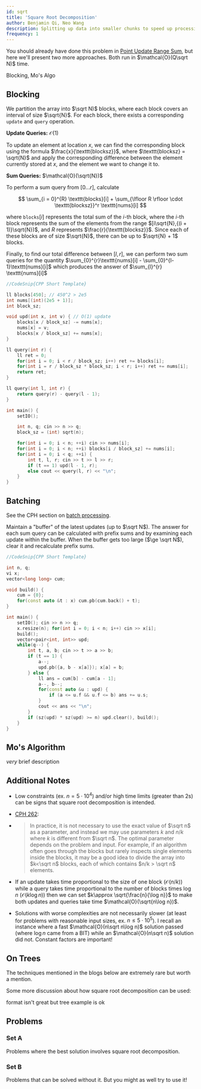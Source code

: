 ```yaml
---
id: sqrt
title: 'Square Root Decomposition'
author: Benjamin Qi, Neo Wang
description: Splitting up data into smaller chunks to speed up processing.
frequency: 1
---
```


<FocusProblem problem="sam" />

You should already have done this problem in
[Point Update Range Sum](/gold/PURS), but here we'll present two more
approaches. Both run in $\mathcal{O}(Q\sqrt N)$ time.

<Resources>
	<Resource source="CPH" title="27 - Square Root Algorithms" starred />
	<Resource
		source="CF"
		title="Applications of Square Root Decomposition"
		url="https://codeforces.com/blog/entry/83248"
		starred
	>
		Blocking, Mo's Algo
	</Resource>
</Resources>

## Blocking

<!-- partitioning into sqrt blocks (each block can have some sort of data structure ...)
 -->

We partition the array into $\sqrt N)$ blocks, where each block covers an
interval of size $\sqrt{N}$. For each block, there exists a corresponding
`update` and `query` operation.

**Update Queries:** $\mathcal{O}(1)$

To update an element at location $x$, we can find the corresponding block using
the formula $\frac{x}{\texttt{blocksz}}$, where $\texttt{blocksz} = \sqrt{N}$ and apply the corresponding difference
between the element currently stored at $x$, and the element we want to change
it to.

**Sum Queries:** $\mathcal{O}(\sqrt{N})$

To perform a sum query from $[0\ldots r]$, calculate

$$
\sum_{i = 0}^{R} \texttt{blocks}[i] + \sum_{\lfloor R \rfloor \cdot \texttt{blocksz}}^r \texttt{nums}[i]
$$

where $\texttt{blocks}[i]$ represents the total sum of the $i$-th block, where the $i$-th block represents the sum of the elements from the range $[i\sqrt{N},{(i + 1)}\sqrt{N})$, and $R$
represents $\frac{r}{\texttt{blocksz}}$. Since each of these blocks are of size
$\sqrt{N}$, there can be up to $\sqrt{N} + 1$ blocks.

Finally, to find our total difference between $[l, r]$, we can perform two sum
queries for the quantity
$\sum_{0}^{r}\texttt{nums}[i] - \sum_{0}^{l-1}\texttt{nums}[i]$ which produces
the answer of $\sum_{l}^{r} \texttt{nums}[i]$

<LanguageSection>

<CPPSection>

```cpp
//CodeSnip{CPP Short Template}

ll blocks[450]; // 450^2 > 2e5
int nums[(int)(2e5 + 1)];
int block_sz;

void upd(int x, int v) { // O(1) update
	blocks[x / block_sz] -= nums[x];
	nums[x] = v;
	blocks[x / block_sz] += nums[x];
}

ll query(int r) {
	ll ret = 0;
	for(int i = 0; i < r / block_sz; i++) ret += blocks[i];
	for(int i = r / block_sz * block_sz; i < r; i++) ret += nums[i];
	return ret;
}

ll query(int l, int r) {
	return query(r) - query(l - 1);
}

int main() {
	setIO();

	int n, q; cin >> n >> q;
	block_sz = (int) sqrt(n);

	for(int i = 0; i < n; ++i) cin >> nums[i];
	for(int i = 0; i < n; ++i) blocks[i / block_sz] += nums[i];
	for(int i = 0; i < q; ++i) {
		int t, l, r; cin >> t >> l >> r;
		if (t == 1) upd(l - 1, r);
		else cout << query(l, r) << "\n";
	}
}
```

</CPPSection>

</LanguageSection>

## Batching

See the CPH section on [batch processing](https://usaco.guide/CPH.pdf#page=263).

Maintain a "buffer" of the latest updates (up to $\sqrt N$). The answer for each
sum query can be calculated with prefix sums and by examining each update within
the buffer. When the buffer gets too large ($\ge \sqrt N$), clear it and
recalculate prefix sums.

<LanguageSection>

<CPPSection>

```cpp
//CodeSnip{CPP Short Template}

int n, q;
vi x;
vector<long long> cum;

void build() {
	cum = {0};
	for(const auto &t : x) cum.pb(cum.back() + t);
}

int main() {
	setIO(); cin >> n >> q;
	x.resize(n); for(int i = 0; i < n; i++) cin >> x[i];
	build();
	vector<pair<int, int>> upd;
	while(q--) {
		int t, a, b; cin >> t >> a >> b;
		if (t == 1) {
			a--;
			upd.pb({a, b - x[a]}); x[a] = b;
		} else {
			ll ans = cum[b] - cum[a - 1];
			a--, b--;
			for(const auto &u : upd) {
				if (a <= u.f && u.f <= b) ans += u.s;
			}
			cout << ans << "\n";
		}
		if (sz(upd) * sz(upd) >= n) upd.clear(), build();
	}
}
```

</CPPSection>

</LanguageSection>

## Mo's Algorithm

<Resources>
	<Resource source="CF" title="Mo's Algorithm" url="7383">
		<i>very</i> brief description
	</Resource>
	<Resource source="CPH" title="Mo's Algorithm - 27.3" url="https://usaco.guide/CPH.pdf#page=265"/>
</Resources>

<!-- [A2OJ](https://a2oj.com/category?ID=318) -->

## Additional Notes

- Low constraints (ex. $n=5\cdot 10^4$) and/or high time limits (greater than
  2s) can be signs that square root decomposition is intended.

- [CPH 262](/CPH.pdf#page=262):

- > In practice, it is not necessary to use the exact value of $\sqrt n$ as a
  > parameter, and instead we may use parameters $k$ and $n/k$ where $k$ is
  > different from $\sqrt n$. The optimal parameter depends on the problem and
  > input. For example, if an algorithm often goes through the blocks but rarely
  > inspects single elements inside the blocks, it may be a good idea to divide
  > the array into $k<\sqrt n$ blocks, each of which contains $n/k > \sqrt n$
  > elements.

- If an update takes time proportional to the size of one block
  ($\mathcal{O}(n/k)$) while a query takes time proportional to the number of
  blocks times $\log n$ ($\mathcal{O}(k\log n)$) then we can set
  $k\approx \sqrt{\frac{n}{\log n}}$ to make both updates and queries take time
  $\mathcal{O}(\sqrt{n\log n})$.

- Solutions with worse complexities are not necessarily slower (at least for
  problems with reasonable input sizes, ex. $n\le 5\cdot 10^5$). I recall an
  instance where a fast $\mathcal{O}(n\sqrt n\log n)$ solution passed (where
  $\log n$ came from a BIT) while an $\mathcal{O}(n\sqrt n)$ solution did not.
  Constant factors are important!

## On Trees

The techniques mentioned in the blogs below are extremely rare but worth a
mention.

<Resources>
	<Resource source="CF" title="Mo's on Trees" url="43230" />
	<Resource source="CF" title="Block Tree" url="46843" />
</Resources>

Some more discussion about how square root decomposition can be used:

<Resources>
	<Resource
		source="CF"
		url="https://codeforces.com/blog/entry/54133"
		title="SQRT decomposition for beginners"
	>
		format isn't great but tree example is ok
	</Resource>
</Resources>

## Problems

### Set A

Problems where the best solution involves square root decomposition.

<Problems problems="fst" />

### Set B

Problems that can be solved without it. But you might as well try to use it!

<Problems problems="bad" />
